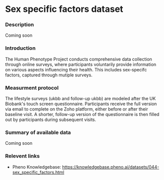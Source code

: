# Sex specific factors dataset

### Description
Coming soon

### Introduction
The Human Phenotype Project conducts comprehensive data collection through online surveys, where participants voluntarily provide information on various aspects influencing their health. This includes sex-specifc factors, captured through mutiple surveys.

### Measurment protocol
The lifestyle surveys (ukbb and follow-up ukbb) are modeled after the UK Biobank's touch screen questionnaire. Participants receive the full version via email to complete on the Zoho platform, either before or after their baseline visit. A shorter, follow-up version of the questionnaire is then filled out by participants during subsequent visits.

### Summary of available data
Coming soon

### Relevent links
* Pheno Knowledgebase: https://knowledgebase.pheno.ai/datasets/044-sex_specific_factors.html

